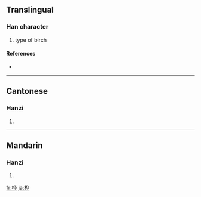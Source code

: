 {{see|樺}}
==Translingual==

===Han character===
{{Han char|rn=75|rad=木|as=06|sn=10|four=|canj=木人心十 (DOPJ)}}

# type of birch

====References====
* {{Han ref|kx=0526.211|hdz=21201.050|uh=6866|ud=26726}}

----

==Cantonese==

===Hanzi===
{{yue-hanzi|jyut=|y=wa6}}

# {{defn|Cantonese}}

----

==Mandarin==

===Hanzi===
{{cmn-hanzi|tra=樺|pin=[[huà]] ([[hua4]])|wg=hua<sup>4</sup>}}

# {{defn|Mandarin}}

[[fr:桦]]
[[ja:桦]]